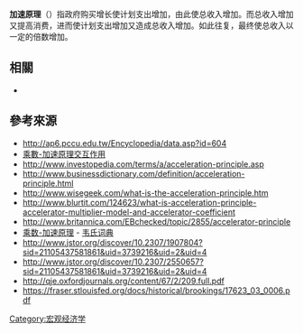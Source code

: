'''加速原理'''（{{lang-en|The Acceleration Principle}}）指政府购买增长使计划支出增加，由此使总收入增加。而总收入增加又提高消费，进而使计划支出增加又造成总收入增加。如此往复，最终使总收入以一定的倍数增加。

== 相關 ==
*{{tsl|en|Accelerator effect|加速效應}}

== 參考來源 ==
* http://ap6.pccu.edu.tw/Encyclopedia/data.asp?id=604{{Wayback|url=http://ap6.pccu.edu.tw/Encyclopedia/data.asp?id=604 |date=20180930021030 }}
* [https://web.archive.org/web/20150224113701/http://hsmaterial.moe.edu.tw/schema/econ/14_3_1_1_6.pps 乘數-加速原理交互作用]
* http://www.investopedia.com/terms/a/acceleration-principle.asp{{Wayback|url=http://www.investopedia.com/terms/a/acceleration-principle.asp |date=20150301165520 }}
* http://www.businessdictionary.com/definition/acceleration-principle.html{{Wayback|url=http://www.businessdictionary.com/definition/acceleration-principle.html |date=20150224144944 }}
* http://www.wisegeek.com/what-is-the-acceleration-principle.htm{{Wayback|url=http://www.wisegeek.com/what-is-the-acceleration-principle.htm |date=20150224133530 }} 
* http://www.blurtit.com/124623/what-is-acceleration-principle-accelerator-multiplier-model-and-accelerator-coefficient{{Wayback|url=http://www.blurtit.com/124623/what-is-acceleration-principle-accelerator-multiplier-model-and-accelerator-coefficient |date=20150224144445 }}
* http://www.britannica.com/EBchecked/topic/2855/accelerator-principle{{Wayback|url=http://www.britannica.com/EBchecked/topic/2855/accelerator-principle |date=20150224133821 }} 
* [http://www.merriam-webster.com/dictionary/acceleration%20principle 乘数-加速原理]{{Wayback|url=http://www.merriam-webster.com/dictionary/acceleration%20principle |date=20150224115508 }} - [[韦氏词典|韦氏词典]]
* http://www.jstor.org/discover/10.2307/1907804?sid=21105437581861&uid=3739216&uid=2&uid=4
* http://www.jstor.org/discover/10.2307/2550657?sid=21105437581861&uid=3739216&uid=2&uid=4
* http://qje.oxfordjournals.org/content/67/2/209.full.pdf
* https://fraser.stlouisfed.org/docs/historical/brookings/17623_03_0006.pdf{{Wayback|url=https://fraser.stlouisfed.org/docs/historical/brookings/17623_03_0006.pdf |date=20150224110846 }}

[[Category:宏观经济学|Category:宏观经济学]]